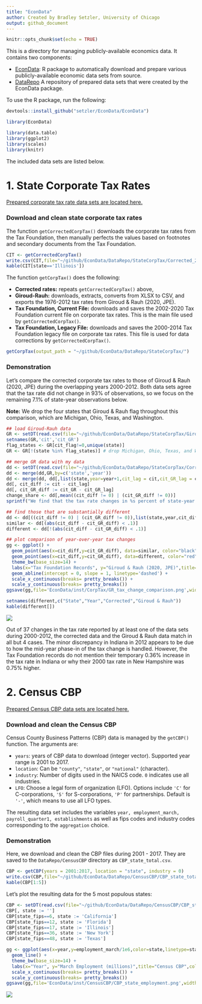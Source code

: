```yaml
---
title: "EconData"
author: Created by Bradley Setzler, University of Chicago
output: github_document
---
```


```r
knitr::opts_chunk$set(echo = TRUE)
```


This is a directory for managing publicly-available economics data. It contains two components:

- [EconData](https://github.com/setzler/EconData/tree/master/EconData): R package to automatically download and prepare various publicly-available economic data sets from source.
- [DataRepo](https://github.com/setzler/EconData/tree/master/DataRepo) A repository of prepared data sets that were created by the EconData package.

To use the R package, run the following:

```r
devtools::install_github("setzler/EconData/EconData")
```
```r
library(EconData)
```


```r
library(data.table)
library(ggplot2)
library(scales)
library(knitr)
```



The included data sets are listed below.

# 1. State Corporate Tax Rates

[Prepared corporate tax rate data sets are located here.](https://github.com/setzler/EconData/tree/master/DataRepo/StateCorpTax/)


### Download and clean state corporate tax rates

The function `getCorrectedCorpTax()` downloads the corporate tax rates from the Tax Foundation, then manually perfects the values based on footnotes and secondary documents from the Tax Foundation.

```r
CIT <- getCorrectedCorpTax()
write.csv(CIT,file="~/github/EconData/DataRepo/StateCorpTax/Corrected_2000_2015.csv", row.names=F)
kable(CIT[state=='Illinois'])

```

The function `getCorpTax()` does the following:

- **Corrected rates:** repeats `getCorrectedCorpTax()` above,
- **Giroud-Rauh:** downloads, extracts, converts from XLSX to CSV, and exports the 1976-2012 tax rates from Giroud & Rauh (2020, JPE).
- **Tax Foundation, Current File:** downloads and saves the 2002-2020 Tax Foundation current file on corporate tax rates. This is the main file used by `getCorrectedCorpTax()`.
- **Tax Foundation, Legacy File:** downloads and saves the 2000-2014 Tax Foundation legacy file on corporate tax rates. This file is used for data corrections by `getCorrectedCorpTax()`.

```r

getCorpTax(output_path = "~/github/EconData/DataRepo/StateCorpTax/")

```



### Demonstration

Let's compare the corrected corporate tax rates to those of Giroud & Rauh (2020, JPE) during the overlapping years 2000-2012. Both data sets agree that the tax rate did not change in 93% of observations, so we focus on the remaining  7.1% of state-year observations below.

**Note:** We drop the four states that Giroud & Rauh flag throughout this comparison, which are Michigan, Ohio, Texas, and Washington.


```r

## load Giroud-Rauh data
GR <- setDT(read.csv(file="~/github/EconData/DataRepo/StateCorpTax/GiroudRauh_1976_2012.csv"))
setnames(GR,'cit','cit_GR')
flag_states <- GR[cit_flag!=0,unique(state)]
GR <- GR[!(state %in% flag_states)] # drop Michigan, Ohio, Texas, and Washington

## merge GR data with my data
dd <- setDT(read.csv(file="~/github/EconData/DataRepo/StateCorpTax/Corrected_2000_2015.csv"))
dd <- merge(dd,GR,by=c('state','year'))
dd <- merge(dd, dd[,list(state,year=year+1,cit_lag = cit,cit_GR_lag = cit_GR)],by=c('state','year'))
dd[, cit_diff := cit - cit_lag]
dd[, cit_GR_diff := cit_GR - cit_GR_lag]
change_share <- dd[,mean((cit_diff != 0) | (cit_GR_diff != 0))]
sprintf("We find that the tax rate changes in %s percent of state-year observations.",round(change_share*100,1))

## find those that are substantially different
dd <- dd[((cit_diff != 0) | (cit_GR_diff != 0)),list(state,year,cit_diff,cit_GR_diff)]
similar <- dd[(abs(cit_diff - cit_GR_diff) < .1)]
different <- dd[!(abs(cit_diff - cit_GR_diff) < .1)]

## plot comparison of year-over-year tax changes
gg <- ggplot() +
  geom_point(aes(x=cit_diff,y=cit_GR_diff), data=similar, color="black", size=3) +
  geom_point(aes(x=cit_diff,y=cit_GR_diff), data=different, color="red", size=3) +
  theme_bw(base_size=14) + 
  labs(x="Tax Foundation Records", y="Giroud & Rauh (2020, JPE)",title="Percentage Point Change in State Corporate Tax Rates") +
  geom_abline(intercept = 0, slope = 1, linetype='dashed') +
  scale_x_continuous(breaks= pretty_breaks()) +
  scale_y_continuous(breaks= pretty_breaks())
ggsave(gg,file='EconData/inst/CorpTax/GR_tax_change_comparison.png',width=8,height=5)

setnames(different,c("State","Year","Corrected","Giroud & Rauh"))
kable(different[])

```

![](EconData/inst/CorpTax/GR_tax_change_comparison.png)

Out of 37 changes in the tax rate reported by at least one of the data sets during 2000-2012, the corrected data and the Giroud & Rauh data match in all but 4 cases.  The minor discrepancy in Indiana in 2012 appears to be due to how the mid-year phase-in of the tax change is handled. However, the Tax Foundation records do not mention their temporary 0.36% increase in the tax rate in Indiana or why their 2000 tax rate in New Hampshire was 0.75% higher.



# 2. Census CBP

[Prepared Census CBP data sets are located here.](https://github.com/setzler/EconData/tree/master/DataRepo/CensusCBP/)



### Download and clean the Census CBP


Census County Business Patterns (CBP) data is managed by the `getCBP()` function. The arguments are:

- `years`: years of CBP data to download (integer vector). Supported year range is 2001 to 2017.
- `location`: Can be `"county"`, `"state"`, or `"national"` (character).
- `industry`: Number of digits used in the NAICS code. `0` indicates use all industries.
- `LFO`: Choose a legal form of organization (LFO). Options include `'C'` for C-corporations, `'S'` for S-corporations, `'P'` for partnerships. Default is `'-'`, which means to use all LFO types.

The resulting data set includes the variables `year, employment_march, payroll_quarter1, establishments` as well as fips codes and industry codes corresponding to the `aggregation` choice.



### Demonstration

Here, we download and clean the CBP files during 2001 - 2017. They are saved to the `DataRepo/CensusCBP` directory as `CBP_state_total.csv`.

```r

CBP <- getCBP(years = 2001:2017, location = "state", industry = 0) 
write.csv(CBP,file="~/github/EconData/DataRepo/CensusCBP/CBP_state_total.csv", row.names=F)
kable(CBP[1:5])

```


Let's plot the resulting data for the 5 most populous states:

```r

CBP <- setDT(read.csv(file="~/github/EconData/DataRepo/CensusCBP/CBP_state_total.csv"))
CBP[, state := '']
CBP[state_fips==6, state := 'California']
CBP[state_fips==12, state := 'Florida']
CBP[state_fips==17, state := 'Illinois']
CBP[state_fips==36, state := 'New York']
CBP[state_fips==48, state := 'Texas']

gg <- ggplot(aes(x=year,y=employment_march/1e6,color=state,linetype=state),data=CBP[state != '']) + 
  geom_line() +
  theme_bw(base_size=14) + 
  labs(x="Year", y="March Employment (millions)",title="Census CBP",color="State",linetype="State") +
  scale_x_continuous(breaks= pretty_breaks()) +
  scale_y_continuous(breaks= pretty_breaks())
ggsave(gg,file='EconData/inst/CensusCBP/CBP_state_employment.png',width=8,height=5)


```

![](EconData/inst/CensusCBP/CBP_state_employment.png)



